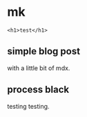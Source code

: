 # mk

```mdx-code-block
<h1>test</h1>
```

## simple blog post

with a little bit of mdx.



## process black

testing testing.
